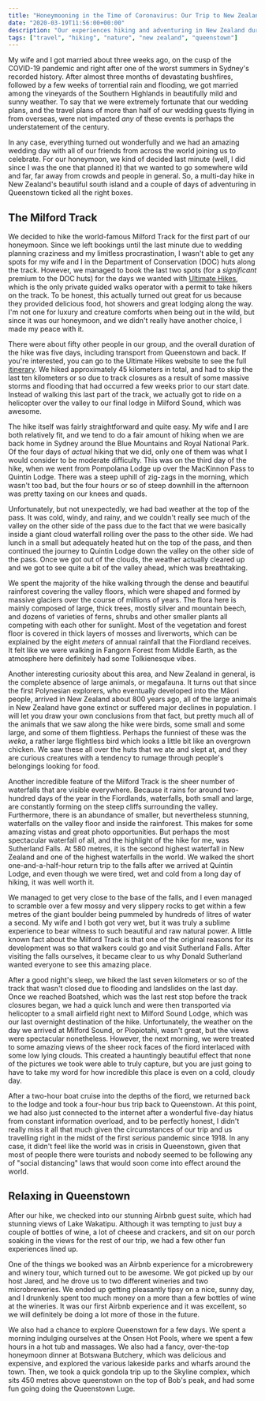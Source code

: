 ```yaml
---
title: "Honeymooning in the Time of Coronavirus: Our Trip to New Zealand"
date: "2020-03-19T11:56:00+00:00"
description: "Our experiences hiking and adventuring in New Zealand during our honeymoon."
tags: ["travel", "hiking", "nature", "new zealand", "queenstown"]
---
```


My wife and I got married about three weeks ago, on the cusp of the COVID-19 pandemic and right after one of the worst summers in Sydney's recorded history. After almost three months of devastating bushfires, followed by a few weeks of torrential rain and flooding, we got married among the vineyards of the Southern Highlands in beautifully mild and sunny weather. To say that we were extremely fortunate that our wedding plans, and the travel plans of more than half of our wedding guests flying in from overseas, were not impacted _any_ of these events is perhaps the understatement of the century.

<BlogImage
  path="/images/blog/2020/03/19/wedding_vineyards_celebrant.jpg"
  title="My wife and I among the vineyards at Centennial Vineyards with our celebrant, Jordan."
  alt="Wedding Vineyards Celebrant"
/>

In any case, everything turned out wonderfully and we had an amazing wedding day with all of our friends from across the world joining us to celebrate. For our honeymoon, we kind of decided last minute (well, I did since I was the one that planned it) that we wanted to go somewhere wild and far, far away from crowds and people in general. So, a multi-day hike in New Zealand's beautiful south island and a couple of days of adventuring in Queenstown ticked all the right boxes.

## The Milford Track

We decided to hike the world-famous Milford Track for the first part of our honeymoon. Since we left bookings until the last minute due to wedding planning craziness and my limitless procrastination, I wasn't able to get any spots for my wife and I in the Department of Conservation (DOC) huts along the track. However, we managed to book the last two spots (for a _significant_ premium to the DOC huts) for the days we wanted with [Ultimate Hikes](https://www.ultimatehikes.co.nz/), which is the only private guided walks operator with a permit to take hikers on the track. To be honest, this actually turned out great for us because they provided delicious food, hot showers and great lodging along the way. I'm not one for luxury and creature comforts when being out in the wild, but since it was our honeymoon, and we didn't really have another choice, I made my peace with it.

There were about fifty other people in our group, and the overall duration of the hike was five days, including transport from Queenstown and back. If you're interested, you can go to the Ultimate Hikes website to see the full [itinerary](https://www.ultimatehikes.co.nz/multi-day-guided-walks/milford-track/itinerary/). We hiked approximately 45 kilometers in total, and had to skip the last ten kilometers or so due to track closures as a result of some massive storms and flooding that had occurred a few weeks prior to our start date. Instead of walking this last part of the track, we actually got to ride on a helicopter over the valley to our final lodge in Milford Sound, which was awesome.

<BlogImage
  path="/images/blog/2020/03/19/milford_track_group.jpg"
  title="Our hiking group, along with our four guides."
  alt="Milford Track Group"
/>
<BlogImage
  path="/images/blog/2020/03/19/boat_te_anau.jpg"
  title="Boat ride to the start of the Milford Track at Glade Wharf."
  alt="Boat Te Anau"
/>

The hike itself was fairly straightforward and quite easy. My wife and I are both relatively fit, and we tend to do a fair amount of hiking when we are back home in Sydney around the Blue Mountains and Royal National Park. Of the four days of _actual_ hiking that we did, only one of them was what I would consider to be moderate difficulty. This was on the third day of the hike, when we went from Pompolana Lodge up over the MacKinnon Pass to Quintin Lodge. There was a steep uphill of zig-zags in the morning, which wasn't too bad, but the four hours or so of steep downhill in the afternoon was pretty taxing on our knees and quads.

Unfortunately, but not unexpectedly, we had bad weather at the top of the pass. It was cold, windy, and rainy, and we couldn't really see much of the valley on the other side of the pass due to the fact that we were basically inside a giant cloud waterfall rolling over the pass to the other side. We had lunch in a small but adequately heated hut on the top of the pass, and then continued the journey to Quintin Lodge down the valley on the other side of the pass. Once we got out of the clouds, the weather actually cleared up and we got to see quite a bit of the valley ahead, which was breathtaking.

<BlogImage
  path="/images/blog/2020/03/19/mackinnon_pass.jpg"
  title="MacKinnon Pass with crappy weather, which is the most common type of weather on the pass."
  alt="MacKinnon Pass"
/>
<BlogImage
  path="/images/blog/2020/03/19/mackinnon_memorial.jpg"
  title="At the MacKinnon Memorial with a cup of Milo after a steep ascent up the pass."
  alt="MacKinnon Memorial"
/>
<BlogImage
  path="/images/blog/2020/03/19/clouds_clearing.jpg"
  title="Clearer views on our descent down into the valley floor."
  alt="Clouds Clearning on MacKinnon Pass"
/>
<BlogImage
  path="/images/blog/2020/03/19/mackinnon_pass_couple.jpg"
  title="Resting our legs on the way down."
  alt="MacKinnon Pass Couple"
/>

We spent the majority of the hike walking through the dense and beautiful rainforest covering the valley floors, which were shaped and formed by massive glaciers over the course of millions of years. The flora here is mainly composed of large, thick trees, mostly silver and mountain beech, and dozens of varieties of ferns, shrubs and other smaller plants all competing with each other for sunlight. Most of the vegetation and forest floor is covered in thick layers of mosses and liverworts, which can be explained by the eight _meters_ of annual rainfall that the Fiordland receives. It felt like we were walking in Fangorn Forest from Middle Earth, as the atmosphere here definitely had some Tolkienesque vibes.

Another interesting curiosity about this area, and New Zealand in general, is the complete absence of large animals, or megafauna. It turns out that since the first Polynesian explorers, who eventually developed into the Māori people, arrived in New Zealand about 800 years ago, all of the large animals in New Zealand have gone extinct or suffered major declines in population. I will let you draw your own conclusions from that fact, but pretty much all of the animals that we saw along the hike were birds, some small and some large, and some of them flightless. Perhaps the funniest of these was the _weka_, a rather large flightless bird which looks a little bit like an overgrown chicken. We saw these all over the huts that we ate and slept at, and they are curious creatures with a tendency to rumage through people's belongings looking for food.

<BlogImage
  path="/images/blog/2020/03/19/tolkien_forests.jpg"
  title="The eerie, mythical forests that surrounded us during most of the hike."
  alt="Tolkien Forests"
/>
<BlogImage
  path="/images/blog/2020/03/19/crystal_clear_river.jpg"
  title="Crystal clear rivers are abundant in the Fiordlands."
  alt="Crystal Clear River"
/>
<BlogImage
  path="/images/blog/2020/03/19/crazy_tree.jpg"
  title="A large tree with crazy branches, completely enveloped in moss."
  alt="Crazy Tree"
/>
<BlogImage
  path="/images/blog/2020/03/19/turbo_chicken.jpg"
  title="The weka, otherwise known as the 'turbo chicken' by our guides."
  alt="Turbo Chicken"
/>

Another incredible feature of the Milford Track is the sheer number of waterfalls that are visible everywhere. Because it rains for around two-hundred days of the year in the Fiordlands, waterfalls, both small and large, are constantly forming on the steep cliffs surrounding the valley. Furthermore, there is an abundance of smaller, but nevertheless stunning, waterfalls on the valley floor and inside the rainforest. This makes for some amazing vistas and great photo opportunities. But perhaps the most spectacular waterfall of all, and the highlight of the hike for me, was Sutherland Falls. At 580 metres, it is the second highest waterfall in New Zealand and one of the highest waterfalls in the world. We walked the short one-and-a-half-hour return trip to the falls after we arrived at Quintin Lodge, and even though we were tired, wet and cold from a long day of hiking, it was well worth it.

We managed to get very close to the base of the falls, and I even managed to scramble over a few mossy and very slippery rocks to get within a few metres of the giant boulder being pummeled by hundreds of litres of water a second. My wife and I both got very wet, but it was truly a sublime experience to bear witness to such beautiful and raw natural power. A little known fact about the Milford Track is that one of the original reasons for its development was so that walkers could go and visit Sutherland Falls. After visiting the falls ourselves, it became clear to us why Donald Sutherland wanted everyone to see this amazing place.

<BlogImage
  path="/images/blog/2020/03/19/milford_track_waterfall_couple.jpg"
  title="A small waterfall we came across during our descent from MacKinnon pass."
  alt="Milford Track Waterfall Couple"
/>
<BlogImage
  path="/images/blog/2020/03/19/sutherland_falls_couple.jpg"
  title="A few hundred metres from Sutherland Falls."
  alt="Sutherland Falls Couple"
/>
<BlogImage
  path="/images/blog/2020/03/19/sutherland_falls_close_up.jpg"
  title="Me pointing to the top of the lowest cascade of the Sutherland Falls, which is still over 100 metres tall!"
  alt="Sutherland Falls Close-up"
/>
<BlogImage
  path="/images/blog/2020/03/19/sutherland_falls_tiny.jpg"
  title="Feeling small at the base of the Sutherland Falls."
  alt="Sutherland Falls Tiny"
/>

After a good night's sleep, we hiked the last seven kilometers or so of the track that wasn't closed due to flooding and landslides on the last day. Once we reached Boatshed, which was the last rest stop before the track closures began, we had a quick lunch and were then transported via helicopter to a small airfield right next to Milford Sound Lodge, which was our last overnight destination of the hike. Unfortunately, the weather on the day we arrived at Milford Sound, or Piopiotahi, wasn't great, but the views were spectacular nonetheless. However, the next morning, we were treated to some amazing views of the sheer rock faces of the fiord interlaced with some low lying clouds. This created a hauntingly beautiful effect that none of the pictures we took were able to truly capture, but you are just going to have to take my word for how incredible this place is even on a cold, cloudy day.

<BlogImage
  path="/images/blog/2020/03/19/milford_sound_fed.jpg"
  title=" Posing in front of the majestic Milford Sound (technically a fiord, not a sound)."
  alt="Posing Milford Sound"
/>
<BlogImage
  path="/images/blog/2020/03/19/milford_sound_instagram_swing.jpg"
  title="My wife on what is apparently a famous Instagram swing."
  alt="Milford Sound Instagram Swing"
/>
<BlogImage
  path="/images/blog/2020/03/19/milford_sound_vista_clouds.jpg"
  title="A quick selfie the morning before our boat trip to the sound."
  alt="Milford Sound Hanging Clouds"
/>
<BlogImage
  path="/images/blog/2020/03/19/milford_sound_boat_couple.jpg"
  title="On the boat, trying to stay warm while taking pictures."
  alt="Milford Sound Boat Cruise"
/>
<BlogImage
  path="/images/blog/2020/03/19/milford_track_return_bus.jpg"
  title="On the bus back to Queenstown, with some stunning views of the surrounding mountains."
  alt="Milford Sound Mountain Views"
/>

After a two-hour boat cruise into the depths of the fiord, we returned back to the lodge and took a four-hour bus trip back to Queenstown. At this point, we had also just connected to the internet after a wonderful five-day hiatus from constant information overload, and to be perfectly honest, I didn't really miss it all that much given the circumstances of our trip and us travelling right in the midst of the first _serious_ pandemic since 1918. In any case, it didn't feel like the world was in crisis in Queenstown, given that most of people there were tourists and nobody seemed to be following any of "social distancing" laws that would soon come into effect around the world.

## Relaxing in Queenstown

After our hike, we checked into our stunning Airbnb guest suite, which had stunning views of Lake Wakatipu. Although it was tempting to just buy a couple of bottles of wine, a lot of cheese and crackers, and sit on our porch soaking in the views for the rest of our trip, we had a few other fun experiences lined up.

<BlogImage
  path="/images/blog/2020/03/19/queenstown_airbnb.jpg"
  title="Not a bad view to wake up to in the morning."
  alt="Queenstown Airbnb View"
/>
<BlogImage
  path="/images/blog/2020/03/19/lake_wakatipu_couple.jpg"
  title="Sunset on Lake Wakatipu on our first night in Queenstown."
  alt="Lake Wakatipu Couple"
/>

One of the things we booked was an Airbnb experience for a microbrewery and winery tour, which turned out to be awesome. We got picked up by our host Jared, and he drove us to two different wineries and two microbreweries. We ended up getting pleasantly tipsy on a nice, sunny day, and I drunkenly spent too much money on a more than a few bottles of wine at the wineries. It was our first Airbnb experience and it was excellent, so we will definitely be doing a lot more of those in the future.

<BlogImage
  path="/images/blog/2020/03/19/cargo_brewery_flight.jpg"
  title="Our first microbrewery stop, Cargo Brewery. Delicious beer and food!"
  alt="Cargo Brewery"
/>

We also had a chance to explore Queenstown for a few days. We spent a morning indulging ourselves at the Onsen Hot Pools, where we spent a few hours in a hot tub and massages. We also had a fancy, over-the-top honeymoon dinner at Botswana Butchery, which was delicious and expensive, and explored the various lakeside parks and wharfs around the town. Then, we took a quick gondola trip up to the Skyline complex, which sits 450 metres above queenstown on the top of Bob's peak, and had some fun going doing the Queenstown Luge.
